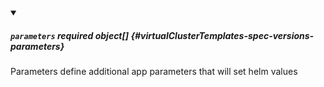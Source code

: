 


<details className="config-field" data-expandable="true" open>
<summary>

##### `parameters` <span className="config-field-required" data-required="false">required</span> <span className="config-field-type">object[]</span> <span className="config-field-default"></span> <span className="config-field-enum"></span> {#virtualClusterTemplates-spec-versions-parameters}

Parameters define additional app parameters that will set helm values

</summary>

<PartialParametersreference />


</details>
